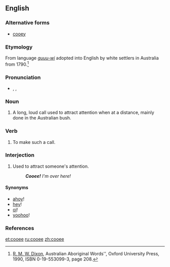 ==English==

===Alternative forms===
* [[cooey]]

===Etymology===
From {{etyl|aus-syd}} language ''[[guuu-wi]]'' adopted into English by white settlers in Australia from 1790.<ref>[[w:R. M. W. Dixon|R. M. W. Dixon]], Australian Aboriginal Words'', Oxford University Press, 1990, ISBN 0-19-553099-3, page 208.</ref>

===Pronunciation===
* {{enPR|ko͞o'ē}}, {{IPA|/ˈkuːiː/}}, {{SAMPA|/"ku:i:/}}

===Noun===
{{en-noun}}

# {{Australia|informal}} A long, loud call used to attract attention when at a distance, mainly done in the Australian bush.

===Verb===
{{en-verb|cooee|d}}

# {{intransitive|Australia|informal}} To make such a call.

===Interjection===
{{en-interj}}

# {{informal}} <!--also used outside Australia--> Used to attract someone's attention.
#:'''''Cooee!'''  I'm over here!''

====Synonyms====
* [[ahoy]]! {{qualifier|nautical}}
* [[hey]]!
* [[oi]]! {{qualifier|impolite}}
* [[yoohoo]]!

===References===
<references/>

[[et:cooee]]
[[ru:cooee]]
[[zh:cooee]]